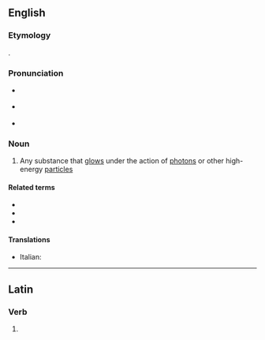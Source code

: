 ==English==
{{wikipedia}}

===Etymology===
{{suffix|en|scintillate|or}}.

===Pronunciation===
* {{a|RP}} {{IPA|en|/ˌsɪntɪˈleɪtə(ɹ)/}}
* {{a|GA}} {{IPA|en|/ˌsɪntəˈleɪtəɹ/}}
* {{hyphenation|en|scin|til|lat|or}}

===Noun===
{{en-noun}}

# {{lb|en|physics}} Any substance that [[glow]]s under the action of [[photon]]s or other high-energy [[particle]]s

====Related terms====
* {{l|en|scintillate}}
* {{l|en|scintillating|pos=adjective}}
* {{l|en|scintillation}}

====Translations====
{{trans-top|substance which glows under the action of high-energy particles}}
* Italian: {{t+|it|scintillatore|m}}
{{trans-mid}}
{{trans-bottom}}

----

==Latin==

===Verb===
{{la-verb-form|scintillātor}}

# {{inflection of|la|scintillō||2//3|s|futr|pasv|impr}}